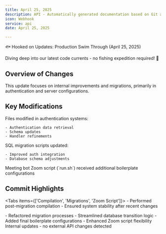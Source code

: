 ```yaml
---
title: April 25, 2025
description: API - Automatically generated documentation based on Git activity.
icon: Webhook
service: api
date: April 25, 2025

---
```


🐟 Hooked on Updates: Production Swim Through (April 25, 2025)

<Callout type="info">
  Diving deep into our latest code currents - no fishing expedition required! 🎣
</Callout>

## Overview of Changes

This update focuses on internal improvements and migrations, primarily in authentication and server configurations.

## Key Modifications

<Accordions>
  <Accordion title="Authentication Enhancements" value="auth-changes">
    Files modified in authentication systems:

    - Authentication data retrieval
    - Schema updates
    - Handler refinements
  </Accordion>

  <Accordion title="Migration Refinements" value="migration-updates">
    SQL migration scripts updated:

    - Improved auth integration
    - Database schema adjustments
  </Accordion>

  <Accordion title="Zoom Script Updates" value="zoom-script">
    Meeting bot Zoom script (`run.sh`) received additional boilerplate configurations
  </Accordion>
</Accordions>

## Commit Highlights

<Tabs items={['Compilation', 'Migrations', 'Zoom Script']}>
  <Tab value="Compilation">
    - Performed post-migration compilation
    - Ensured system stability after recent changes
  </Tab>

  <Tab value="Migrations">
    - Refactored migration processes
    - Streamlined database transition logic
  </Tab>

  <Tab value="Zoom Script">
    - Added final boilerplate configurations
    - Enhanced Zoom script flexibility
  </Tab>
</Tabs>

<Callout type="warn">
  Internal updates - no external API changes detected
</Callout>